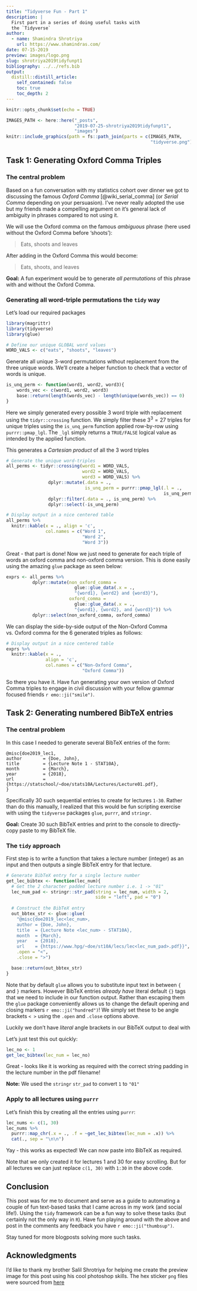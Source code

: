 ```yaml
---
title: "Tidyverse Fun - Part 1"
description: |
  First part in a series of doing useful tasks with 
  the `Tidyverse`
author:
  - name: Shamindra Shrotriya
    url: https://www.shamindras.com/
date: 07-15-2019
preview: images/logo.png
slug: shrotriya2019tidyfunpt1
bibliography: ../../refs.bib
output:
  distill::distill_article:
    self_contained: false
    toc: true
    toc_depth: 2
---
```


```r
knitr::opts_chunk$set(echo = TRUE)
```

```r
IMAGES_PATH <- here::here("_posts",
                          "2019-07-25-shrotriya2019tidyfunpt1",
                          "images")
knitr::include_graphics(path = fs::path_join(parts = c(IMAGES_PATH, 
                                                       "tidyverse.png")))
```

## Task 1: Generating Oxford Comma Triples

### The central problem

Based on a fun conversation with my statistics cohort 
over dinner we got to discussing the famous *Oxford Comma* [@wiki_serial_comma] (or *Serial Comma* depending on your
persuasion). I've never really adopted the use but my
friends made a compelling argument on it's general lack
of ambiguity in phrases compared to not using it.

We will use the Oxford comma on the famous *ambiguous*
phrase (here used without the Oxford Comma 
before 'shoots'):

> Eats, shoots and leaves

After adding in the Oxford Comma this would become:

> Eats, shoots, and leaves

**Goal:** A fun experiment would be to generate *all permutations* of this phrase with and without 
the Oxford Comma.

### Generating all word-triple permutations the `tidy` way

Let's load our required packages

```r
library(magrittr)
library(tidyverse)
library(glue)
```

```r
# Define our unique GLOBAL word values
WORD_VALS <- c("eats", "shoots", "leaves")
```

Generate all unique 3-word permutations without replacement from the three unique words. We'll create a helper
function to check that a vector of words is unique.

```r
is_unq_perm <- function(word1, word2, word3){
    words_vec <- c(word1, word2, word3)
    base::return(length(words_vec) - length(unique(words_vec)) == 0)
}
```

Here we simply generated every possible 3 word triple
with replacement using the `tidyr::crossing` function.
We simply filter these $3^3 = 27$ triples for unique
triples using the `is_unq_perm` function applied
row-by-row using `purrr::pmap_lgl`. The `_lgl` simply
returns a `TRUE/FALSE` logical value as intended by
the applied function.

<aside>
This generates a *Cartesian product* of all the 3 word
triples
</aside>

```r
# Generate the unique word-triples
all_perms <- tidyr::crossing(word1 = WORD_VALS, 
                             word2 = WORD_VALS, 
                             word3 = WORD_VALS) %>% 
                dplyr::mutate(.data = ., 
                              is_unq_perm = purrr::pmap_lgl(.l = ., 
                                                            is_unq_perm)) %>% 
                dplyr::filter(.data = ., is_unq_perm) %>% 
                dplyr::select(-is_unq_perm)

# Display output in a nice centered table
all_perms %>% 
  knitr::kable(x = ., align = 'c',
               col.names = c("Word 1", 
                             "Word 2", 
                             "Word 3"))
```

Great - that part is done! Now we just need to generate
for each triple of words an oxford comma and non-oxford
comma version. This is done easily using the amazing
`glue` package as seen below:

```r
exprs <- all_perms %>%
          dplyr::mutate(non_oxford_comma = 
                          glue::glue_data(.x = ., 
                          "{word1}, {word2} and {word3}"), 
                        oxford_comma = 
                          glue::glue_data(.x = ., 
                          "{word1}, {word2}, and {word3}")) %>% 
          dplyr::select(non_oxford_comma, oxford_comma)
```

We can display the side-by-side output of the Non-Oxford
Comma vs. Oxford comma for the $6$ generated triples as
follows:

```r
# Display output in a nice centered table
exprs %>% 
  knitr::kable(x = ., 
               align = 'c', 
               col.names = c("Non-Oxford Comma", 
                             "Oxford Comma"))
```

So there you have it. Have fun generating your
own version of Oxford Comma triples to engage
in civil discussion with your fellow grammar 
focused friends `r emo::ji("smile")`.

## Task 2: Generating numbered BibTeX entries

### The central problem

In this case I needed to generate several BibTeX entries of the form:

```markup
@misc{doe2019_lec1,
author        = {Doe, John},
title         = {Lecture Note 1 - STAT10A},
month         = {March},
year          = {2018},
url           = {https://statschool/~doe/stats10A/Lectures/Lecture01.pdf},
}
```

Specifically 30 such sequential entries to create for lectures `1-30`. Rather
than do this manually, I realized that
this would be fun scripting exercise with using the
`tidyverse` packages `glue`, `purrr`, and `stringr`.

**Goal:** Create 30 such BibTeX entries and print to 
the console to directly-copy paste to my BibTeX file.

### The `tidy` approach

First step is to write a function that takes a lecture number (integer)
as an input and then outputs a single BibTeX entry for that lecture.

```r
# Generate BibTeX entry for a single lecture number
get_lec_bibtex <- function(lec_num){
  # Get the 2 character padded lecture number i.e. 1 -> "01"
  lec_num_pad <- stringr::str_pad(string = lec_num, width = 2, 
                                  side = "left", pad = "0")
  
  # Construct the BibTeX entry
  out_bbtex_str <- glue::glue(
    "@misc{doe2019_lec<lec_num>,
    author = {Doe, John},
    title  = {Lecture Note <lec_num> - STAT10A},
    month  = {March},
    year   = {2018},
    url    = {https://www.hpg/~doe/st10A/lecs/lec<lec_num_pad>.pdf}}",
    .open = "<", 
    .close = ">")

  base::return(out_bbtex_str)
}
```

Note that by default `glue` allows you to substitute input text in
between `{` and `}` markers. However BibTeX entries *already
have* literal default `{}` tags that we need to include in
our function output. Rather than escaping them the `glue` 
package conveniently allows us to change the default opening 
and closing markers `r emo::ji("hundred")`! We simply set 
these to be angle brackets `< >` using the `.open` and `.close` 
options above.

<aside>
Luckily we don't have *literal* angle brackets in our BibTeX
output to deal with
</aside>

Let's just test this out quickly:

```r
lec_no <- 1
get_lec_bibtex(lec_num = lec_no)
```

Great - looks like it is working as required with the correct string padding
in the lecture number in the pdf filename!

<aside>
**Note:** We used the `stringr` `str_pad` to convert `1` to `"01"`
</aside>

### Apply to all lectures using `purrr`

Let's finish this by creating all the entries using `purrr`:

```r
lec_nums <- c(1, 30)
lec_nums %>% 
  purrr::map_chr(.x = ., .f = ~get_lec_bibtex(lec_num = .x)) %>% 
  cat(., sep = "\n\n")
```

Yay - this works as expected! We can now paste into BibTeX 
as required.

Note that we only created it for lectures 1 and 30 for easy 
scrolling. But for all lectures we can just 
replace `c(1, 30)` with `1:30` in the above code.

## Conclusion

This post was for me to document and serve as a guide to automating 
a couple of fun text-based tasks that I came across in my work
(and social life!). Using the `tidy` framework can be a fun way
to solve these tasks (but certainly not the only way in `R`). 
Have fun playing around with the above and post in the comments
any feedback you have `r emo::ji("thumbsup")`.

Stay tuned for more blogposts solving more such tasks.

## Acknowledgments {.appendix}

I'd like to thank my brother Salil Shrotriya for helping
me create the preview image for this post using his cool
photoshop skills. The hex sticker `png` files were sourced
from [here](https://github.com/rstudio/hex-stickers/raw/master/SVG/)
